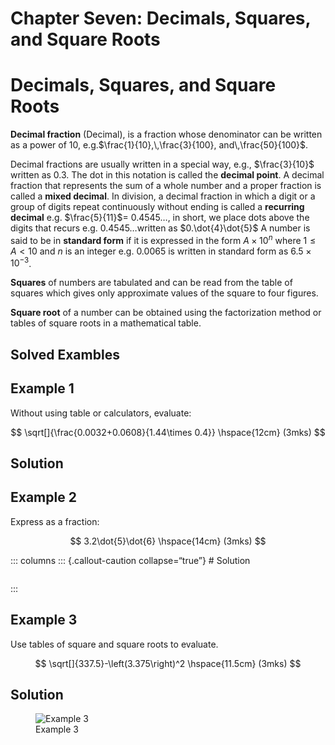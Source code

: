 # Chapter Seven: Decimals, Squares, and Square Roots

# Decimals, Squares, and Square Roots {.unnumbered}

**Decimal fraction** (Decimal), is a fraction whose denominator can be written as a power of $10$, e.g.$\frac{1}{10},\,\frac{3}{100}, and\,\frac{50}{100}$.

Decimal fractions are usually written in a special way, e.g., $\frac{3}{10}$ written as $0.3$. The dot in this notation is called the **decimal point**. A decimal fraction that represents the sum of a whole number and a proper fraction is called a **mixed decimal**. In division, a decimal fraction in which a digit or a group of digits repeat continuously without ending is called a **recurring decimal** e.g. $\frac{5}{11}$= 0.4545..., in short, we place dots above the digits that recurs e.g. 0.4545...written as $0.\dot{4}\dot{5}$ A number is said to be in **standard form** if it is expressed in the form $A\times 10^n$ where $1\leq A<10$ and $n$ is an integer e.g. $0.0065$ is written in standard form as $6.5\times 10^{-3}$.

**Squares** of numbers are tabulated and can be read from the table of squares which gives only approximate values of the square to four figures.

**Square root** of a number can be obtained using the factorization method or tables of square roots in a mathematical table.

## Solved Exambles

::: {.callout-note collapse="false"}
# Example 1

Without using table or calculators, evaluate:

$$
\sqrt[]{\frac{0.0032+0.0608}{1.44\times 0.4}} \hspace{12cm} (3mks)
$$
:::

::: {.callout-caution collapse="true"}
# Solution

```{=tex}
\begin{split}
0.0032+0.0608&=0.0640\\
1.44\times0.4&=0.576\\
\Rightarrow \sqrt[]{\frac{0.064\times1000}{0.576\times 1000}}&=\sqrt[]{\frac{64}{576}}
&=\frac{\sqrt[]{2^6}}{\sqrt[]{2^6\times3^2}}\\
&=\frac{\cancel{2^3}}{\cancel{2^3}\times 3}\\&=\frac{1}{3}
\end{split}
```
:::

::: {.callout-note collapse="false"}
# Example 2

Express as a fraction:

$$
3.2\dot{5}\dot{6}  \hspace{14cm} (3mks)
$$
:::

::: columns
::: {.callout-caution collapse="true"}
# Solution

::: {.column width="\"50%"}
```{=tex}
\begin{split}
let \,r&=3.25656...& (i)&\\
10r&=32.5656... &(ii)&\\
100r&=325.656... &(iii)&\\
1000r&=3256.56... &(iv)&\\
\end{split}
```
::: {.column width="45%"}
```{=tex}
\begin{split}
 &Subtracting \,(ii) \,from \,(iv)&\\
990r&=3224&\\r&=\frac{3224}{990}&\\
\therefore 3.2\dot{5}\dot{6}&=3\frac{127}{495}&
\end{split}
```
:::
:::
:::

::: {.callout-note collapse="false"}
# Example 3

Use tables of square and square roots to evaluate.

$$
\sqrt[]{337.5}-\left(3.375\right)^2 \hspace{11.5cm} (3mks)
$$
:::



::: {.callout-caution collapse="true"}
# Solution

![Example 3](Decimals_Ex3.png)
:::



